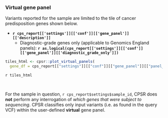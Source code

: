 <br><br>

### Virtual gene panel

Variants reported for the sample are limited to the tile of cancer predisposition genes
shown below. 

   *  __`r cps_report[['settings']][['conf']][['gene_panel']][['description']]`__
      * Diagnostic-grade genes only (applicable to Genomics England panels): __`r as.logical(cps_report[['settings']][['conf']][['gene_panel']][['diagnostic_grade_only']])`__
   
```r
tiles_html <- cpsr::plot_virtual_panels(
  gene_df = cps_report[["settings"]][["conf"]][["gene_panel"]][["panel_genes"]])
```

`r tiles_html`

<br>

::: {.callout-note}
For the sample in question, `r cps_report$settings$sample_id`, CPSR does **not** perform any interrogation of _which genes that were subject to sequencing_. CPSR classifies only input variants (i.e. as found in the query VCF) within the user-defined __virtual__ gene panel.
:::

<br>
